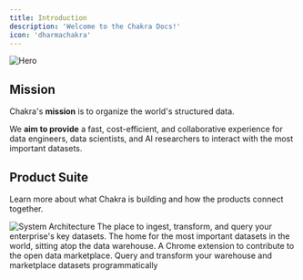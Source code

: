 ```yaml
---
title: Introduction
description: 'Welcome to the Chakra Docs!'
icon: 'dharmachakra'
---
```


<img src='/images/chakra.png' alt='Hero' />

## Mission

Chakra's **mission** is to organize the world's structured data.

We **aim to provide** a fast, cost-efficient, and collaborative experience for data engineers, data scientists, and AI researchers to interact with the most important datasets.

## Product Suite

Learn more about what Chakra is building and how the products connect together.

<img src='/images/system.svg' alt='System Architecture' subtitle='test' />

<CardGroup cols={2}>
  <Card title='Data Warehouse' icon='house' href='/datawarehouse'>
    The place to ingest, transform, and query your enterprise's key datasets.
  </Card>
  <Card title='Data Marketplace' icon='code' href='/marketplace'>
    The home for the most important datasets in the world, sitting atop the data
    warehouse.
  </Card>
  <Card title='Data Scout' icon='screwdriver-wrench' href='/node'>
    A Chrome extension to contribute to the open data marketplace.
  </Card>
  <Card title='API Docs' icon='code' href='/api-reference'>
    Query and transform your warehouse and marketplace datasets programmatically
  </Card>
</CardGroup>
